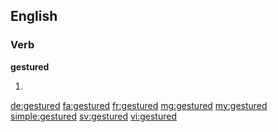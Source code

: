 ==English==

===Verb===
'''gestured'''

# {{past of|gesture}}

[[de:gestured]]
[[fa:gestured]]
[[fr:gestured]]
[[mg:gestured]]
[[my:gestured]]
[[simple:gestured]]
[[sv:gestured]]
[[vi:gestured]]